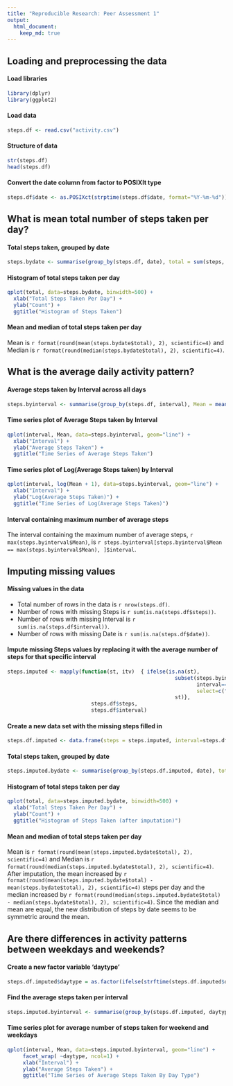 ```yaml
---
title: "Reproducible Research: Peer Assessment 1"
output: 
  html_document:
    keep_md: true
--- 
```



## Loading and preprocessing the data
#### Load libraries
```r
library(dplyr)
library(ggplot2)
```
#### Load data
```r
steps.df <- read.csv("activity.csv")
```
#### Structure of data
```r
str(steps.df)
head(steps.df)
```
#### Convert the date column from factor to POSIXlt type
```r
steps.df$date <- as.POSIXct(strptime(steps.df$date, format="%Y-%m-%d"))
```
## What is mean total number of steps taken per day?
#### Total steps taken, grouped by date
```r
steps.bydate <- summarise(group_by(steps.df, date), total = sum(steps, na.rm=T))
```
#### Histogram of total steps taken per day
```r
qplot(total, data=steps.bydate, binwidth=500) + 
  xlab("Total Steps Taken Per Day") + 
  ylab("Count") + 
  ggtitle("Histogram of Steps Taken")
```

#### Mean and median of total steps taken per day
Mean is `r format(round(mean(steps.bydate$total), 2), scientific=4)` and Median is `r format(round(median(steps.bydate$total), 2), scientific=4)`. 

## What is the average daily activity pattern?
#### Average steps taken by Interval across all days
```r
steps.byinterval <- summarise(group_by(steps.df, interval), Mean = mean(steps, na.rm=T))
```
#### Time series plot of Average Steps taken by Interval
```r
qplot(interval, Mean, data=steps.byinterval, geom="line") + 
  xlab("Interval") + 
  ylab("Average Steps Taken") + 
  ggtitle("Time Series of Average Steps Taken")
```

#### Time series plot of Log(Average Steps taken) by Interval
```r
qplot(interval, log(Mean + 1), data=steps.byinterval, geom="line") + 
  xlab("Interval") + 
  ylab("Log(Average Steps Taken)") + 
  ggtitle("Time Series of Log(Average Steps Taken)")
```

#### Interval containing maximum number of average steps
The interval containing the maximum number of average steps, ```r max(steps.byinterval$Mean)```,  is ```r steps.byinterval[steps.byinterval$Mean == max(steps.byinterval$Mean), ]$interval```.

## Imputing missing values
#### Missing values in the data
* Total number of rows in the data is `r nrow(steps.df)`. 
* Number of rows with missing Steps is `r sum(is.na(steps.df$steps))`. 
* Number of rows with missing Interval is `r sum(is.na(steps.df$interval))`. 
* Number of rows with missing Date is `r sum(is.na(steps.df$date))`.

#### Impute missing Steps values by replacing it with the average number of steps for that specific interval
```r
steps.imputed <- mapply(function(st, itv)  { ifelse(is.na(st), 
                                                      subset(steps.byinterval, 
                                                             interval==itv, 
                                                             select=c("Mean"))$Mean, 
                                                      st)},
                           steps.df$steps, 
                           steps.df$interval)

```
#### Create a new data set with the missing steps filled in
```r
steps.df.imputed <- data.frame(steps = steps.imputed, interval=steps.df$interval, date=steps.df$date)
```
#### Total steps taken, grouped by date
```r
steps.imputed.bydate <- summarise(group_by(steps.df.imputed, date), total = sum(steps, na.rm=T))
```
#### Histogram of total steps taken per day
```r
qplot(total, data=steps.imputed.bydate, binwidth=500) + 
  xlab("Total Steps Taken Per Day") + 
  ylab("Count") + 
  ggtitle("Histogram of Steps Taken (after imputation)")
```

#### Mean and median of total steps taken per day
Mean is `r format(round(mean(steps.imputed.bydate$total), 2), scientific=4)` and Median is `r format(round(median(steps.imputed.bydate$total), 2), scientific=4)`. 
After imputation, the mean increased by `r format(round(mean(steps.imputed.bydate$total) - mean(steps.bydate$total), 2), scientific=4)` steps per day and the median increased by `r format(round(median(steps.imputed.bydate$total) - median(steps.bydate$total), 2), scientific=4)`.
Since the median and mean are equal, the new distribution of steps by date seems to be symmetric around the mean.

## Are there differences in activity patterns between weekdays and weekends?
#### Create a new factor variable 'daytype'
```r
steps.df.imputed$daytype = as.factor(ifelse(strftime(steps.df.imputed$date, format="%a") %in% c("Sat", "Sun"), 'weekend', 'weekday'))
```

#### Find the average steps taken per interval 
```r
steps.imputed.byinterval <- summarise(group_by(steps.df.imputed, daytype, interval), Mean = mean(steps))
```

#### Time series plot for average number of steps taken for weekend and weekdays
```r
qplot(interval, Mean, data=steps.imputed.byinterval, geom="line") +
     facet_wrap( ~daytype, ncol=1) +
     xlab("Interval") + 
     ylab("Average Steps Taken") + 
     ggtitle("Time Series of Average Steps Taken By Day Type")
```
